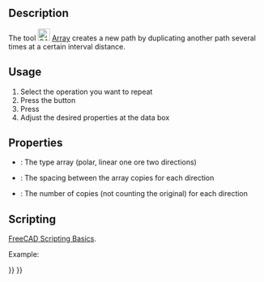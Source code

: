 <languages/>
<translate>

<!--T:8-->
{{Docnav
|[[CAM_Copy|Copy]]
|[[CAM_SimpleCopy|SimpleCopy]]
|[[CAM_Workbench|CAM]]
|IconL=CAM_Copy.svg
|IconR=CAM_SimpleCopy.svg
|IconC=Workbench_CAM.svg
}}

<!--T:1-->
{{GuiCommand
|Name=CAM Array
|MenuLocation=CAM → Path Modification → Array
|Workbenches=[[CAM_Workbench|CAM]]
}}

==Description== <!--T:2-->

<!--T:3-->
The tool [[Image:CAM_Array.svg|24px]] [[CAM_Array|Array]] creates a new path by duplicating another path several times at a certain interval distance.

==Usage== <!--T:4-->

<!--T:5-->
# Select the operation you want to repeat
# Press the {{KEY|[[Image:CAM_Array.svg|24px]] [[CAM_Array|Array]]}} button
# Press {{Button|Apply}}
# Adjust the desired properties at the data box

==Properties== <!--T:6-->

<!--T:7-->
*{{PropertyData|Type}}: The type array (polar, linear one ore two directions)
*{{PropertyData|Offset}}: The spacing between the array copies for each direction
*{{PropertyData|Copies}}: The number of copies (not counting the original) for each direction

==Scripting== <!--T:12-->

<!--T:17-->
{{Emphasis|See also:}} [[FreeCAD_Scripting_Basics|FreeCAD Scripting Basics]].

<!--T:13-->
Example:

</translate>
{{Code|code=
#Place code example here.
}}
<translate>


<!--T:9-->
{{Docnav
|[[CAM_Copy|Copy]]
|[[CAM_SimpleCopy|SimpleCopy]]
|[[CAM_Workbench|CAM]]
|IconL=CAM_Copy.svg
|IconR=CAM_SimpleCopy.svg
|IconC=Workbench_CAM.svg
}}

</translate>
{{CAM_Tools_navi{{#translation:}}}}
{{Userdocnavi{{#translation:}}}}